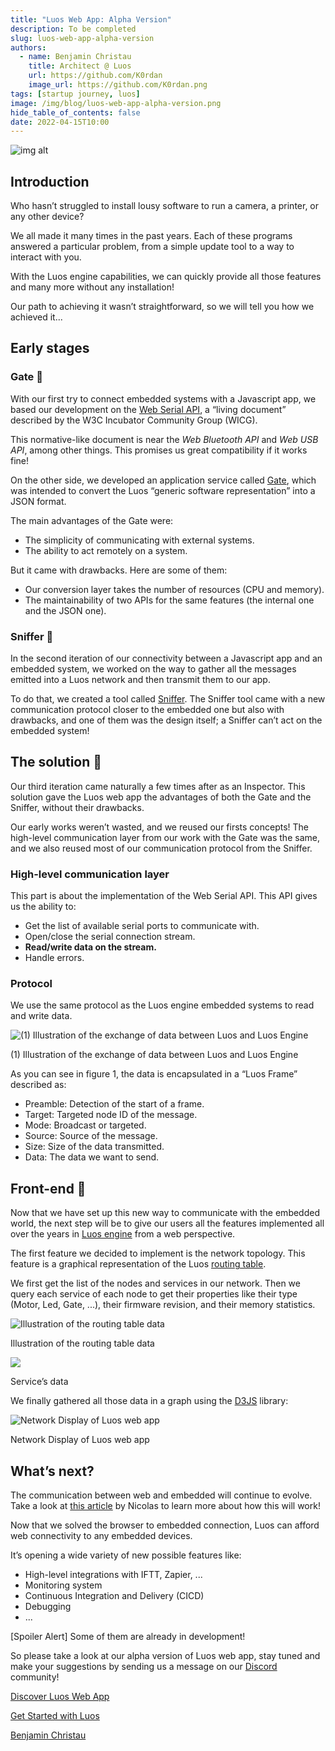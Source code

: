 ```yaml
---
title: "Luos Web App: Alpha Version"
description: To be completed
slug: luos-web-app-alpha-version
authors:
  - name: Benjamin Christau
    title: Architect @ Luos
    url: https://github.com/K0rdan
    image_url: https://github.com/K0rdan.png
tags: [startup journey, luos]
image: /img/blog/luos-web-app-alpha-version.png
hide_table_of_contents: false
date: 2022-04-15T10:00
---
```


![img alt](/img/blog/luos-web-app-alpha-version.png)

<h2> Introduction </h2>

Who hasn’t struggled to install lousy software to run a camera, a printer, or any other device?

<!--truncate-->

We all made it many times in the past years. Each of these programs answered a particular problem, from a simple update tool to a way to interact with you.

With the Luos engine capabilities, we can quickly provide all those features and many more without any installation!

Our path to achieving it wasn’t straightforward, so we will tell you how we achieved it...

<h2> Early stages </h2>

<h3> Gate 🚪 </h3>

With our first try to connect embedded systems with a Javascript app, we based our development on the [Web Serial API](https://developer.mozilla.org/en-US/docs/Web/API/Web_Serial_API), a “living document” described by the W3C Incubator Community Group (WICG).

This normative-like document is near the _Web Bluetooth API_ and _Web USB API_, among other things. This promises us great compatibility if it works fine!

On the other side, we developed an application service called [Gate](https://docs.luos.io/docs/next/tools/gate), which was intended to convert the Luos “generic software representation” into a JSON format.

The main advantages of the Gate were:

- The simplicity of communicating with external systems.
- The ability to act remotely on a system.

But it came with drawbacks. Here are some of them:

*   Our conversion layer takes the number of resources (CPU and memory).
*   The maintainability of two APIs for the same features (the internal one and the JSON one).

<h3> Sniffer 👃 </h3>

In the second iteration of our connectivity between a Javascript app and an embedded system, we worked on the way to gather all the messages emitted into a Luos network and then transmit them to our app.

To do that, we created a tool called [Sniffer](https://docs.luos.io/docs/next/tools/monitoring#sniffer). The Sniffer tool came with a new communication protocol closer to the embedded one but also with drawbacks, and one of them was the design itself; a Sniffer can’t act on the embedded system!

<h2> The solution 📐 </h2>

Our third iteration came naturally a few times after as an Inspector. This solution gave the Luos web app the advantages of both the Gate and the Sniffer, without their drawbacks.

Our early works weren’t wasted, and we reused our firsts concepts! The high-level communication layer from our work with the Gate was the same, and we also reused most of our communication protocol from the Sniffer.

<h3> High-level communication layer </h3>

This part is about the implementation of the Web Serial API. This API gives us the ability to:

*   Get the list of available serial ports to communicate with.
*   Open/close the serial connection stream.
*   **Read/write data on the stream.**
*   Handle errors.

<h3> Protocol </h3>

We use the same protocol as the Luos engine embedded systems to read and write data.

![(1) Illustration of the exchange of data between Luos and Luos Engine](/img/blog/web-app-protocol-luos.png)

(1) Illustration of the exchange of data between Luos and Luos Engine

As you can see in figure 1, the data is encapsulated in a “Luos Frame” described as:

*   Preamble: Detection of the start of a frame.
*   Target: Targeted node ID of the message.
*   Mode: Broadcast or targeted.
*   Source: Source of the message.
*   Size: Size of the data transmitted.
*   Data: The data we want to send.

<h2> Front-end 🌈 </h2>

Now that we have set up this new way to communicate with the embedded world, the next step will be to give our users all the features implemented all over the years in [Luos engine](https://github.com/Luos-io/luos_engine) from a web perspective.

The first feature we decided to implement is the network topology. This feature is a graphical representation of the Luos [routing table](https://docs.luos.io/docs/luos-technology/services/routing-table).

We first get the list of the nodes and services in our network. Then we query each service of each node to get their properties like their type (Motor, Led, Gate, ...), their firmware revision, and their memory statistics.

![Illustration of the routing table data](/img/blog/routing-table-data-luos.png)

Illustration of the routing table data

![](/img/blog/service-data-luos.png)

Service’s data

We finally gathered all those data in a graph using the [D3JS](https://observablehq.com/@d3/gallery) library:

![Network Display of Luos web app](/img/blog/network-display-luos.png)

Network Display of Luos web app

<h2> What’s next? </h2>

The communication between web and embedded will continue to evolve. Take a look at [this article](/blog/how-to-connect-electronic-boards-to-the-outside-world) by Nicolas to learn more about how this will work!

Now that we solved the browser to embedded connection, Luos can afford web connectivity to any embedded devices.

It’s opening a wide variety of new possible features like:

*   High-level integrations with IFTT, Zapier, ...
*   Monitoring system
*   Continuous Integration and Delivery (CICD)
*   Debugging
*   ...

\[Spoiler Alert\] Some of them are already in development!

So please take a look at our alpha version of Luos web app, stay tuned and make your suggestions by sending us a message on our [Discord](https://discord.gg/luos) community!  

[Discover Luos Web App](https://app.luos.io/)

[Get Started with Luos](https://docs.luos.io/tutorials/get-started/)

[Benjamin Christau](https://github.com/K0rdan)[](#)